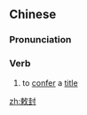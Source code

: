 ==Chinese==
{{zh-forms|alt=勅封}}

===Pronunciation===
{{zh-pron
|m=chìfēng
|c=cik1 fung1
|mn=thek-hong
|cat=v
}}

===Verb===
{{zh-verb}}

# {{label|zh|archaic}} to [[confer]] a [[title]] {{gloss|by imperial order}}

[[zh:敕封]]